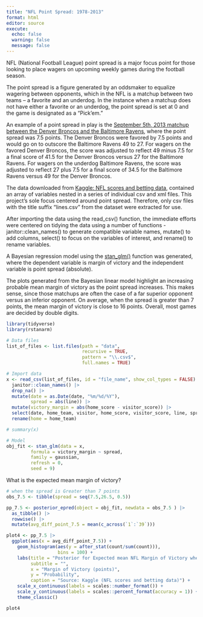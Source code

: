 ```yaml
---
title: "NFL Point Spread: 1978-2013"
format: html
editor: source
execute: 
  echo: false
  warning: false
  message: false
---
```


NFL (National Football League) point spread is a major focus point for those looking to place wagers on upcoming weekly games during the football season.

The point spread is a figure generated by an oddsmaker to equalize wagering between opponents, which in the NFL is a matchup between two teams -- a favorite and an underdog. In the instance when a matchup does not have either a favorite or an underdog, the point spread is set at 0 and the game is designated as a "Pick'em."

An example of a point spread in play is the [September 5th, 2013 matchup between the Denver Broncos and the Baltimore Ravens](https://www.pro-football-reference.com/boxscores/201309050den.htm), where the point spread was 7.5 points. The Denver Broncos were favored by 7.5 points and would go on to outscore the Baltimore Ravens 49 to 27. For wagers on the favored Denver Broncos, the score was adjusted to reflect 49 minus 7.5 for a final score of 41.5 for the Denver Broncos versus 27 for the Baltimore Ravens. For wagers on the underdog Baltimore Ravens, the score was adjusted to reflect 27 plus 7.5 for a final score of 34.5 for the Baltimore Ravens versus 49 for the Denver Broncos.

The data downloaded from [Kaggle: NFL scores and betting data](https://www.kaggle.com/datasets/tobycrabtree/nfl-scores-and-betting-data), contained an array of variables nested in a series of individual csv and xml files. This project's sole focus centered around point spread. Therefore, only csv files with the title suffix "lines.csv" from the dataset were extracted for use.

After importing the data using the read_csv() function, the immediate efforts were centered on tidying the data using a number of functions - janitor::clean_names() to generate compatible variable names, mutate() to add columns, select() to focus on the variables of interest, and rename() to rename variables.

A Bayesian regression model using the [stan_glm()](https://mc-stan.org/rstanarm/reference/stan_glm.html) function was generated, where the dependent variable is margin of victory and the independent variable is point spread (absolute).

The plots generated from the Bayesian linear model highlight an increasing probable mean margin of victory as the point spread increases. This makes sense, since those matchups are often the case of a far superior opponent versus an inferior opponent. On average, when the spread is greater than 7 points, the mean margin of victory is close to 16 points. Overall, most games are decided by double digits.

```r
library(tidyverse)
library(rstanarm)
```

```r
# Data files
list_of_files <- list.files(path = "data",
                            recursive = TRUE,
                            pattern = "\\.csv$",
                            full.names = TRUE)  
```

```r
# Import data
x <- read_csv(list_of_files, id = "file_name", show_col_types = FALSE) |> 
  janitor::clean_names() |> 
  drop_na() |>
  mutate(date = as.Date(date, "%m/%d/%Y"),
         spread = abs(line)) |> 
  mutate(victory_margin = abs(home_score - visitor_score)) |> 
  select(date, home_team, visitor, home_score, visitor_score, line, spread, victory_margin) |> 
  rename(home = home_team)
```

```r
# summary(x)
```

```r
# Model
obj_fit <- stan_glm(data = x,
         formula = victory_margin ~ spread,
         family = gaussian,
         refresh = 0,
         seed = 9)
```

What is the expected mean margin of victory?

```r
# when the spread is Greater than 7 points
obs_7.5 <- tibble(spread = seq(7.5,26.5, 0.5))
```

```r
pp_7.5 <- posterior_epred(object = obj_fit, newdata = obs_7.5 ) |> 
  as_tibble() |> 
  rowwise() |> 
  mutate(avg_diff_point_7.5 = mean(c_across(`1`:`39`)))
```

```r
plot4 <- pp_7.5 |> 
  ggplot(aes(x = avg_diff_point_7.5)) +
    geom_histogram(aes(y = after_stat(count/sum(count))),
                   bins = 100) +
    labs(title = "Posterior for Expected mean NFL Margin of Victory when Point Spread \nis Greater than 7 Points",
         subtitle = "",
         x = "Margin of Victory (points)",
         y = "Probability",
         caption = "Source: Kaggle (NFL scores and betting data)") +
    scale_x_continuous(labels = scales::number_format()) +
    scale_y_continuous(labels = scales::percent_format(accuracy = 1)) +
    theme_classic()
```

```r
plot4
```
